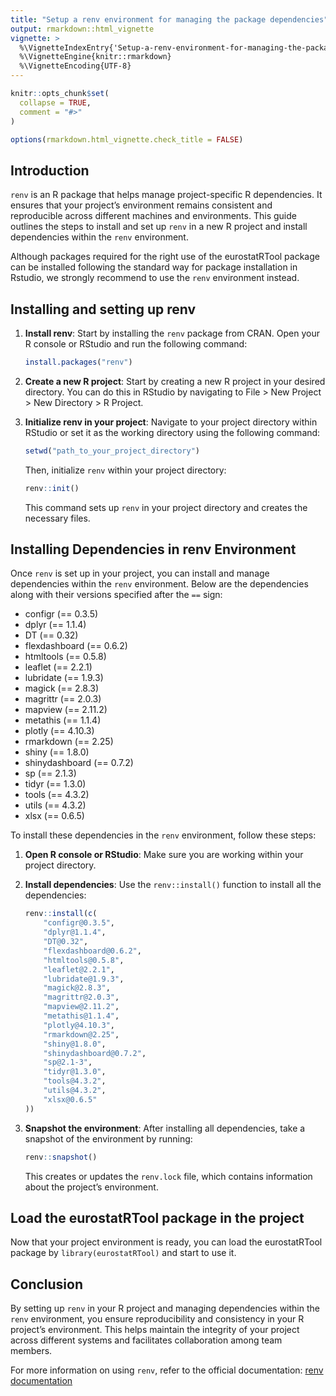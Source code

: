 ```yaml
---
title: "Setup a renv environment for managing the package dependencies"
output: rmarkdown::html_vignette
vignette: >
  %\VignetteIndexEntry{'Setup-a-renv-environment-for-managing-the-package-dependencies'}
  %\VignetteEngine{knitr::rmarkdown}
  %\VignetteEncoding{UTF-8}
---
```


```r
knitr::opts_chunk$set(
  collapse = TRUE,
  comment = "#>"
)

options(rmarkdown.html_vignette.check_title = FALSE)
```

## Introduction

`renv` is an R package that helps manage project-specific R dependencies. It ensures that your project's environment remains consistent and reproducible across different machines and environments. This guide outlines the steps to install and set up `renv` in a new R project and install dependencies within the `renv` environment.

Although packages required for the right use of the eurostatRTool package can be installed following the standard way for package installation in Rstudio, we strongly recommend to use the `renv` environment instead.

## Installing and setting up renv

1. **Install renv**: Start by installing the `renv` package from CRAN. Open your R console or RStudio and run the following command:

    ```R
    install.packages("renv")
    ```

2. **Create a new R project**: Start by creating a new R project in your desired directory. You can do this in RStudio by navigating to File > New Project > New Directory > R Project.

3. **Initialize renv in your project**: Navigate to your project directory within RStudio or set it as the working directory using the following command:

    ```R
    setwd("path_to_your_project_directory")
    ```

    Then, initialize `renv` within your project directory:

    ```R
    renv::init()
    ```

    This command sets up `renv` in your project directory and creates the necessary files.

## Installing Dependencies in renv Environment

Once `renv` is set up in your project, you can install and manage dependencies within the `renv` environment. Below are the dependencies along with their versions specified after the `==` sign:

- configr (== 0.3.5)
- dplyr (== 1.1.4)
- DT (== 0.32)
- flexdashboard (== 0.6.2)
- htmltools (== 0.5.8)
- leaflet (== 2.2.1)
- lubridate (== 1.9.3)
- magick (== 2.8.3)
- magrittr (== 2.0.3)
- mapview (== 2.11.2)
- metathis (== 1.1.4)
- plotly (== 4.10.3)
- rmarkdown (== 2.25)
- shiny (== 1.8.0)
- shinydashboard (== 0.7.2)
- sp (== 2.1.3)
- tidyr (== 1.3.0)
- tools (== 4.3.2)
- utils (== 4.3.2)
- xlsx (== 0.6.5)

To install these dependencies in the `renv` environment, follow these steps:

1. **Open R console or RStudio**: Make sure you are working within your project directory.

2. **Install dependencies**: Use the `renv::install()` function to install all the dependencies:

    ```R
    renv::install(c(
        "configr@0.3.5",
        "dplyr@1.1.4",
        "DT@0.32",
        "flexdashboard@0.6.2",
        "htmltools@0.5.8",
        "leaflet@2.2.1",
        "lubridate@1.9.3",
        "magick@2.8.3",
        "magrittr@2.0.3",
        "mapview@2.11.2",
        "metathis@1.1.4",
        "plotly@4.10.3",
        "rmarkdown@2.25",
        "shiny@1.8.0",
        "shinydashboard@0.7.2",
        "sp@2.1-3",
        "tidyr@1.3.0",
        "tools@4.3.2",
        "utils@4.3.2",
        "xlsx@0.6.5"
    ))
    ```

3. **Snapshot the environment**: After installing all dependencies, take a snapshot of the environment by running:

    ```R
    renv::snapshot()
    ```

    This creates or updates the `renv.lock` file, which contains information about the project's environment.

## Load the eurostatRTool package in the project

Now that your project environment is ready, you can load the eurostatRTool package by `library(eurostatRTool)`
and start to use it.

## Conclusion

By setting up `renv` in your R project and managing dependencies within the `renv` environment, you ensure reproducibility and consistency in your R project's environment. This helps maintain the integrity of your project across different systems and facilitates collaboration among team members.

For more information on using `renv`, refer to the official documentation: [renv documentation](https://rstudio.github.io/renv/)

